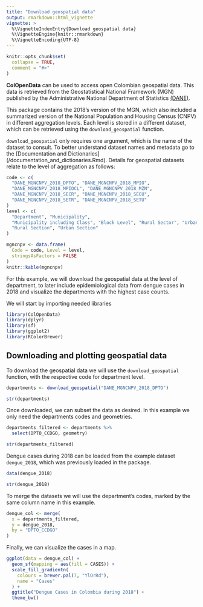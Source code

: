 ```yaml
---
title: "Download geospatial data"
output: rmarkdown::html_vignette
vignette: >
  %\VignetteIndexEntry{Download geospatial data}
  %\VignetteEngine{knitr::rmarkdown}
  %\VignetteEncoding{UTF-8}
---
```


```r
knitr::opts_chunk$set(
  collapse = TRUE,
  comment = "#>"
)
```

**ColOpenData** can be used to access open Colombian geospatial data. This 
data is retrieved from the Geostatistical National Framework (MGN) published by
the Administrative National Department of Statistics
[(DANE)](https://www.dane.gov.co/index.php/en/).

This package contains the 2018's version of the MGN, which also included a
summarized version of the National Population and Housing Census (CNPV) in
different aggregation levels. Each level is stored in a different dataset, 
which can be retrieved using the `download_geospatial` function.

`download_geospatial` only requires one argument, which is the name of the
dataset to consult. To better understand dataset names and metadata go to the
[Documentation and Dictionaries] (/documentation_and_dictionaries.Rmd).
Details for geospatial datasets relate to the level of aggregation as follows:

```r
code <- c(
  "DANE_MGNCNPV_2018_DPTO", "DANE_MGNCNPV_2018_MPIO",
  "DANE_MGNCNPV_2018_MPIOCL", "DANE_MGNCNPV_2018_MZN",
  "DANE_MGNCNPV_2018_SECR", "DANE_MGNCNPV_2018_SECU",
  "DANE_MGNCNPV_2018_SETR", "DANE_MGNCNPV_2018_SETU"
)
level <- c(
  "Department", "Municipality",
  "Municipality including Class", "Block Level", "Rural Sector", "Urban Sector",
  "Rural Section", "Urban Section"
)

mgncnpv <- data.frame(
  Code = code, Level = level,
  stringsAsFactors = FALSE
)
knitr::kable(mgncnpv)
```

For this example, we will download the geospatial data at the level of
department, to later include epidemiological data from dengue cases in 2018
and visualize the departments with the highest case counts.

We will start by importing needed libraries
```r
library(ColOpenData)
library(dplyr)
library(sf)
library(ggplot2)
library(RColorBrewer)
```


## Downloading and plotting geospatial data

To download the geospatial data we will use the `download_geospatial` function,
with the respective code for department level.
```r
departments <- download_geospatial("DANE_MGNCNPV_2018_DPTO")
```
```r
str(departments)
```
Once downloaded, we can subset the data as desired. In this example we only 
need the departments codes and geometries.

```r
departments_filtered <- departments %>%
  select(DPTO_CCDGO, geometry)
```
```r
str(departments_filtered)
```


Dengue cases during 2018 can be loaded from the example dataset `dengue_2018`,
which was previously loaded in the package.

```r
data(dengue_2018)
```
```r
str(dengue_2018)
```

To merge the datasets we will use the department’s codes, marked by the same 
column name in this example.

```r
dengue_col <- merge(
  x = departments_filtered,
  y = dengue_2018,
  by = "DPTO_CCDGO"
)
```

Finally, we can visualize the cases in a map.
```r
ggplot(data = dengue_col) +
  geom_sf(mapping = aes(fill = CASES)) +
  scale_fill_gradientn(
    colours = brewer.pal(7, "YlOrRd"),
    name = "Cases"
  ) +
  ggtitle("Dengue Cases in Colombia during 2018") +
  theme_bw()
```

